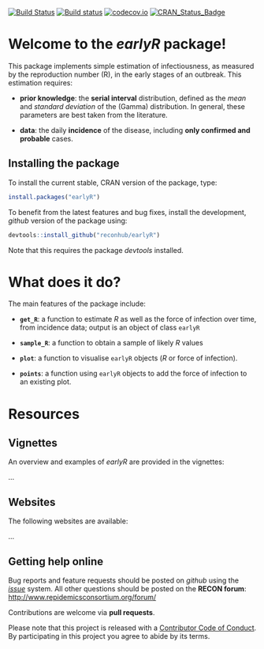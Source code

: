 
[![Build Status](https://travis-ci.org/reconhub/earlyR.svg?branch=master)](https://travis-ci.org/reconhub/earlyR)
[![Build status](https://ci.appveyor.com/api/projects/status/spq4patqkwrtlcgt/branch/master?svg=true)](https://ci.appveyor.com/project/thibautjombart/earlyr/branch/master)
[![codecov.io](https://codecov.io/github/reconhub/earlyR/coverage.svg?branch=master)](https://codecov.io/github/reconhub/earlyR?branch=master)
[![CRAN_Status_Badge](http://www.r-pkg.org/badges/version/earlyR)](https://cran.r-project.org/package=earlyR)

# Welcome to the *earlyR* package!

This package implements simple estimation of infectiousness, as measured by the
reproduction number (R), in the early stages of an outbreak. This estimation requires:

- **prior knowledge**: the **serial interval** distribution, defined as the *mean* and
*standard deviation* of the (Gamma) distribution. In general, these parameters
are best taken from the literature.

- **data**: the daily **incidence** of the disease, including **only confirmed
    and probable** cases.



## Installing the package

To install the current stable, CRAN version of the package, type:
```r
install.packages("earlyR")
```

To benefit from the latest features and bug fixes, install the development,
*github* version of the package using:

```r
devtools::install_github("reconhub/earlyR")
```

Note that this requires the package *devtools* installed.


# What does it do?

The main features of the package include:

- **`get_R`**: a function to estimate *R* as well as the force of infection over
    time, from incidence data; output is an object of class `earlyR`

- **`sample_R`**: a function to obtain a sample of likely *R* values

- **`plot`**: a function to visualise `earlyR` objects (*R* or force of infection).

- **`points`**: a function using `earlyR` objects to add the force of infection
    to an existing plot.


# Resources

## Vignettes

An overview and examples of *earlyR* are provided in the vignettes:

...

## Websites

The following websites are available:

...

## Getting help online

Bug reports and feature requests should be posted on *github* using the [*issue*](http://github.com/reconhub/earlyR/issues) system. All other questions should be posted on the **RECON forum**: <br>
[http://www.repidemicsconsortium.org/forum/](http://www.repidemicsconsortium.org/forum/)

Contributions are welcome via **pull requests**.

Please note that this project is released with a [Contributor Code of Conduct](CONDUCT.md). By participating in this project you agree to abide by its terms.

